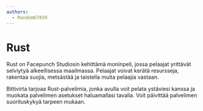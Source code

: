 ```yaml
---
authors:
  - Random67839
---
```


# Rust

Rust on Facepunch Studiosin kehittämä moninpeli, jossa pelaajat yrittävät selviytyä alkeellisessa maailmassa. Pelaajat voivat kerätä resursseja, rakentaa suojia, metsästää ja taistella muita pelaajia vastaan.

Bittivirta tarjoaa Rust-palvelimia, jonka avulla voit pelata ystäviesi kanssa ja muokata palvelimen asetukset haluamallasi tavalla. Voit päivittää palvelimen suorituskykyä tarpeen mukaan.


